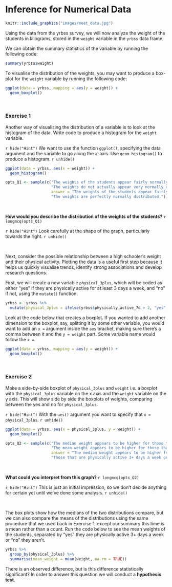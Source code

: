 # Inference for Numerical Data {-}

```r
knitr::include_graphics("images/meet_data.jpg")
```

Using the data from the yrbss survey, we will now analyze the weight of the students in kilograms, stored in the `weight` variable in the `yrbss` data frame.

We can obtain the summary statistics of the variable by running the following code:

```r
summary(yrbss$weight)
```

To visualise the distribution of the weights, you may want to produce a box-plot for the `weight` variable by running the following code:

```r
ggplot(data = yrbss, mapping = aes(y = weight)) +
  geom_boxplot()
```

<br>

### Exercise 1 {-}

Another way of visualising the distribution of a variable is to look at the histogram of the data. Write code to produce a histogram for the `weight` variable.

`r hide("Hint")`
We want to use the function `ggplot()`, specifying the data argument and the variable to go along the $x$-axis. Use `geom_histogram()` to produce a histogram.
`r unhide()`

```r
ggplot(data = yrbss, aes(x = weight)) +
  geom_histogram()
```

```r
opts_Q1 <- sample(c("The weights of the students appear fairly normally distributed, but are a little left skewed i.e. have a long tail on the left of the histogram.",
                    "The weights do not actually appear very normally distributed, and probably follow some other distribution.",
                    answer = "The weights of the students appear fairly normally distributed, but are a little right-skewed i.e. have a reasonably long tail on the right of the histogram.",
                    "The weights are perfectly normally distributed."))
```

<br>

**How would you describe the distribution of the weights of the students?**
`r longmcq(opts_Q1)`

`r hide("Hint")`
Look carefully at the shape of the graph, particularly towards the right.
`r unhide()`

<br>


Next, consider the possible relationship between a high schooler's weight and their physical activity. Plotting the data is a useful first step because it helps us quickly visualise trends, identify strong associations and develop research questions.

First, we will create a new variable `physical_3plus`, which will be coded as either "yes" if they are physically active for at least 3 days a week, and "no" if not, using the `mutate()` function.

```r
yrbss <- yrbss %>%
  mutate(physical_3plus = ifelse(yrbss$physically_active_7d > 2, "yes", "no"))
```

Look at the code below that creates a boxplot. If you wanted to add another dimension to the boxplot, say, splitting it by some other variable, you would want to add an `x =` argument inside the `aes` bracket, making sure there's a comma between it and the `y = weight` part. Some variable name would follow the `x =`.

```r
ggplot(data = yrbss, mapping = aes(y = weight)) +
  geom_boxplot()
```

<br>

### Exercise 2 {-}

Make a side-by-side boxplot of `physical_3plus` and `weight` i.e. a boxplot with the `physical_3plus` variable on the x axis and the `weight` variable on the y axis. This will show side by side the boxplots of weights, comparing between the yes and no for `physical_3plus`.

`r hide("Hint")`
With the `aes()` argument you want to specify that `x = physical_3plus`.
`r unhide()`

```r
ggplot(data = yrbss, aes(x = physical_3plus, y = weight)) +
  geom_boxplot()
```

```r
opts_Q2 <- sample(c("The median weight appears to be higher for those that are not physically active 3+ days a week.",
                    "The mean weight appears to be higher for those that are physically active 3+ days a week.",
                    answer = "The median weight appears to be higher for those that are physically active 3+ days a week.",
                    "Those that are physically active 3+ days a week on average weigh more."))
```

<br>

**What could you interpret from this graph?**
`r longmcq(opts_Q2)`

`r hide("Hint")`
This is just an initial impression, so we don't decide anything for certain yet until we've done some analysis.
`r unhide()`

<br>

The box plots show how the medians of the two distributions compare, but we can also compare the means of the distributions using the same procedure that we used back in Exercise 1, except our summary this time is a mean rather than a count. Run the code below to see the mean weights of the students, separated by "yes" they are physically active 3+ days a week or "no" they aren't.

```r
yrbss %>%
  group_by(physical_3plus) %>%
  summarise(mean_weight = mean(weight, na.rm = TRUE))
```

There is an observed difference, but is this difference statistically significant? In order to answer this question we will conduct a **hypothesis test**.

<br>

